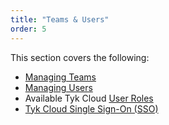 ```yaml
---
title: "Teams & Users"
order: 5
---
```


This section covers the following:

- [Managing Teams](/tyk-cloud/teams-&-users/managing-teams.md)
- [Managing Users](/tyk-cloud/teams-&-users/managing-users.md)
- Available Tyk Cloud [User Roles](/tyk-cloud/teams-&-users/user-roles.md)
- [Tyk Cloud Single Sign-On (SSO)](/tyk-cloud/teams-&-users/single-sign-on.md)


